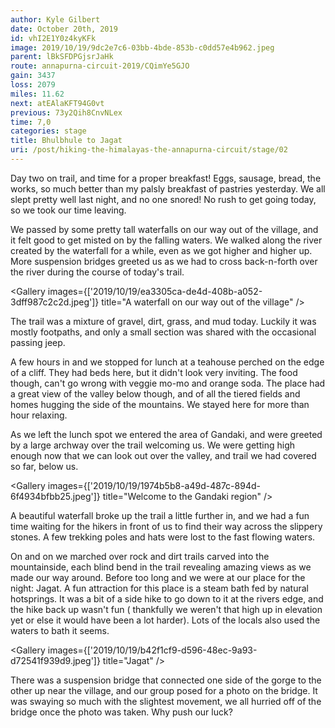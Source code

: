 ```yaml
---
author: Kyle Gilbert
date: October 20th, 2019
id: vhI2E1Y0z4kyKFk
image: 2019/10/19/9dc2e7c6-03bb-4bde-853b-c0dd57e4b962.jpeg
parent: lBkSFDPGjsrJaHk
route: annapurna-circuit-2019/CQimYe5GJO
gain: 3437
loss: 2079
miles: 11.62
next: atEAlaKFT94G0vt
previous: 73y2Qih8CnvNLex
time: 7,0
categories: stage
title: Bhulbhule to Jagat
uri: /post/hiking-the-himalayas-the-annapurna-circuit/stage/02
---
```


<Stats />

<Route />

Day two on trail, and time for a proper breakfast! Eggs, sausage, bread, the
works, so much better than my palsly breakfast of pastries yesterday. We all
slept pretty well last night, and no one snored! No rush to get going today, so
we took our time leaving.

We passed by some pretty tall waterfalls on our way out of the village, and it
felt good to get misted on by the falling waters. We walked along the river
created by the waterfall for a while, even as we got higher and higher up. More
suspension bridges greeted us as we had to cross back-n-forth over the river
during the course of today's trail.

<Gallery images={['2019/10/19/ea3305ca-de4d-408b-a052-3dff987c2c2d.jpeg']} title="A waterfall on our way out of the village" />

The trail was a mixture of gravel, dirt, grass, and mud today. Luckily it was
mostly footpaths, and only a small section was shared with the occasional
passing jeep.

A few hours in and we stopped for lunch at a teahouse perched on the edge of a
cliff. They had beds here, but it didn't look very inviting. The food though,
can't go wrong with veggie mo-mo and orange soda. The place had a great
view of the valley below though, and of all the tiered fields and homes hugging
the side of the mountains. We stayed here for more than hour relaxing.

As we left the lunch spot we entered the area of Gandaki, and were greeted by
a large archway over the trail welcoming us. We were getting high enough now
that we can look out over the valley, and trail we had covered so far, below us.

<Gallery images={['2019/10/19/1974b5b8-a49d-487c-894d-6f4934bfbb25.jpeg']} title="Welcome to the Gandaki region" />

A beautiful waterfall broke up the trail a little further in, and we had a fun
time waiting for the hikers in front of us to find their way across the
slippery stones. A few trekking poles and hats were lost to the fast flowing
waters.

On and on we marched over rock and dirt trails carved into the mountainside,
each blind bend in the trail revealing amazing views as we made our way around.
Before too long and we were at our place for the night: Jagat. A fun attraction
for this place is a steam bath fed by natural hotsprings. It was a bit of a side
hike to go down to it at the rivers edge, and the hike back up wasn't fun (
thankfully we weren't that high up in elevation yet or else it would have been
a lot harder). Lots of the locals also used the waters to bath it seems.

<Gallery images={['2019/10/19/b42f1cf9-d596-48ec-9a93-d72541f939d9.jpeg']} title="Jagat" />

There was a suspension bridge that connected one side of the gorge to the other
up near the village, and our group posed for a photo on the bridge. It was
swaying so much with the slightest movement, we all hurried off of the bridge
once the photo was taken. Why push our luck?


